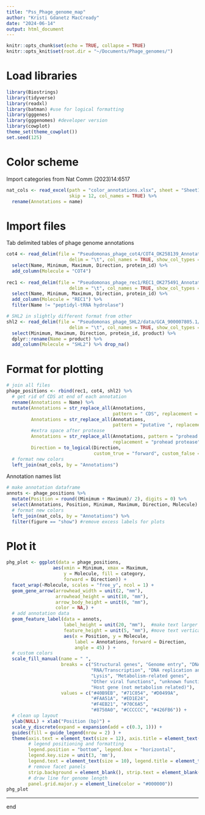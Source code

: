 ```yaml
---
title: "Pss_Phage_genome_map"
author: "Kristi Gdanetz MacCready"
date: "2024-06-14"
output: html_document
---
```


```r
knitr::opts_chunk$set(echo = TRUE, collapse = TRUE)
knitr::opts_knit$set(root.dir = "~/Documents/Phage_genomes/")
```

# Load libraries 
```r
library(Biostrings)
library(tidyverse)
library(readxl)
library(batman) #use for logical formatting 
library(gggenes)
library(gggenomes) #developer version 
library(cowplot)
theme_set(theme_cowplot())
set.seed(125)
```

# Color scheme
Import categories from Nat Comm (2023)14:6517
```r
nat_cols <- read_excel(path = "color_annotations.xlsx", sheet = "Sheet1",
                       skip = 12, col_names = TRUE) %>%
  rename(Annotations = name)
```


# Import files
Tab delimited tables of phage genome annotations
```r
cot4 <- read_delim(file = "Pseudomonas_phage_cot4/COT4_OK258139_Annotations.tsv", 
                       delim = "\t", col_names = TRUE, show_col_types = FALSE) %>%
  select(Name, Minimum, Maximum, Direction, protein_id) %>% 
  add_column(Molecule = "COT4") 
   
rec1 <- read_delim(file = "Pseudomonas_phage_rec1/REC1_OK275491_Annotations.tsv", 
                       delim = "\t", col_names = TRUE, show_col_types = FALSE) %>%
  select(Name, Minimum, Maximum, Direction, protein_id) %>% 
  add_column(Molecule = "REC1") %>%
  filter(Name != "peptidyl-tRNA hydrolase")

# SHL2 in slightly different format from other 
shl2 <- read_delim(file = "Pseudomonas_phage_SHL2/data/GCA_900007805.1/SHL2_LN889756.1_Annotations.tsv", 
                       delim = "\t", col_names = TRUE, show_col_types = FALSE) %>% #100 rows
  select(Minimum, Maximum, Direction, protein_id, product) %>% 
  dplyr::rename(Name = product) %>%
  add_column(Molecule = "SHL2") %>% drop_na()
```

# Format for plotting
```r
# join all files
phage_positions <- rbind(rec1, cot4, shl2) %>%
  # get rid of CDS at end of each annotation 
  rename(Annotations = Name) %>%
  mutate(Annotations = str_replace_all(Annotations, 
                                       pattern = " CDS", replacement = ""),
         Annotations = str_replace_all(Annotations, 
                                       pattern = "putative ", replacement = ""),
         #extra space after protease 
         Annotations = str_replace_all(Annotations, pattern = "prohead protease ", 
                                       replacement = "prohead protease"),
         Direction = to_logical(Direction, 
                                custom_true = "forward", custom_false = "reverse")) %>%
  # format new colors
  left_join(nat_cols, by = "Annotations")
```

Annotation names list
```r
# make annotation dataframe
annots <- phage_positions %>%
  mutate(Position = round((Minimum + Maximum)/ 2), digits = 0) %>% 
  select(Annotations, Position, Minimum, Maximum, Direction, Molecule) %>% 
  # format new colors
  left_join(nat_cols, by = "Annotations") %>%
  filter(figure == "show") #remove excess labels for plots
```


# Plot it
```r
phg_plot <- ggplot(data = phage_positions, 
                 aes(xmin = Minimum, xmax = Maximum, 
                     y = Molecule, fill = category, 
                     forward = Direction)) +
  facet_wrap(~Molecule, scales = "free_y", ncol = 1) +  
  geom_gene_arrow(arrowhead_width = unit(2, "mm"),
                  arrowhead_height = unit(10, "mm"),
                  arrow_body_height = unit(6, "mm"), 
                  color = NA,) +
  # add annotation data
  geom_feature_label(data = annots,
                     label_height = unit(20, "mm"),  #make text larger
                     feature_height = unit(5, "mm"), #move text vertically
                     aes(x = Position, y = Molecule,
                         label = Annotations, forward = Direction,
                         angle = 45) ) +
  # custom colors
  scale_fill_manual(name = " ",
                    breaks = c("Structural genes", "Genome entry", "DNA packaging",
                               "RNA/Transcription", "DNA replication and modification",
                               "Lysis", "Metabolism-related genes",
                               "Other viral functions", "unknown function",
                               "Host gene (not metabolism related)"),
                    values = c("#40B9EB", "#71C054", "#D0499A",
                               "#FAA51A", "#ED1E24",
                               "#F4EB21", "#70C6A5",
                               "#8750A0", "#CCCCCC", "#426FB6")) +
  # clean up layout
  ylab(NULL) + xlab("Position (bp)") +
  scale_y_discrete(expand = expansion(add = c(0.3, 1))) +
  guides(fill = guide_legend(nrow = 2) ) +
  theme(axis.text = element_text(size = 12), axis.title = element_text(size = 12),
        # legend positioning and formatting 
        legend.position = "bottom", legend.box = "horizontal", 
        legend.key.size = unit(3, 'mm'),
        legend.text = element_text(size = 10), legend.title = element_text(size = 10),
        # remove facet panels
        strip.background = element_blank(), strip.text = element_blank(), 
        # draw line for genome length
        panel.grid.major.y = element_line(color = "#000000")) 
phg_plot
```

-----
end
